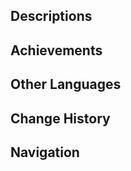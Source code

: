 {{Location Infobox
|image        = Wenut Tunnels.png
|type         = Point of Interest
|region       = Sumeru
|subregion    = Great Red Sand
|area         = Desert of Hadramaveth
|subarea      = The Sands of Al-Azif
}}
{{Location Intro|description=<p>It is the system of caverns below [[The Sands of Al-Azif]] that are home to the dangerous [[Wenut]].</p>}}

==Descriptions==
{{Description|The mortal palaces have long fallen, and the Wenut rule here now, transforming it into a court and garden more to their liking.|Viewpoint, [[Viewpoint/Wenut Tunnels|Wenut Tunnels]]}}

==Achievements==
{{Achievement Topic Table|topic=Wenut Tunnels|requirements=1}}

==Other Languages==
{{Other Languages
|en      = Wenut Tunnels
|zhs     = 沙虫隧道
|zhs_rm  = Shāchóng Suìdào
|zht     = 沙蟲隧道
|zht_rm  = Shāchóng Suìdào
|zh_tl   = Sandworm Tunnel
|ja      = ウェネトトンネル
|ja_rm   = Weneto Tonneru
|ja_tl   = Wenut Tunnels
|ko      = 모래 벌레 터널
|ko_tl   = Sand Worm Tunnel
|es      = Túneles de Wenut
|es_tl   = Wenut Tunnels
|fr      = Les souterrains des Wenuts
|fr_tl   = The Wenuts' Undergrounds
|ru      = Туннели унутов
|ru_tl   = Tunnels of the Unuts
|th      = อุโมงค์ของ Wenut
|th_rm   = 
|th_tl   = 
|vi      = Đường Hầm Wenut
|vi_tl   = 
|de      = Wenut-Tunnel
|de_tl   = Wenut Tunnels
|id      = Terowongan Wenut
|id_tl   = Wenut Tunnels
|pt      = Túnel do Verme da Areia
|pt_tl   = 
|tr      = Solucan Tünelleri
|tr_tl   = 
|it      = Gallerie degli Unut
|it_tl   = 
}}

==Change History==
{{Change History|3.4}}

==Navigation==
{{PoI Navbox|Sumeru}}